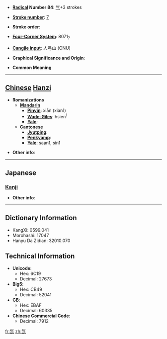 * '''[[Wiktionary:Chinese radical index| Radical]] Number 84''': [[Wiktionary:Chinese radical index 气|气]]+3 strokes

* '''[[Wiktionary:Chinese total strokes index|Stroke number]]''': [[Wiktionary:Chinese total strokes index 7|7]]

* '''Stroke order''': 

* '''[[Wiktionary:Chinese four corner index|Four-Corner System]]''': 8071<sub>7</sub>

* '''[[Wiktionary:Chinese Cangjie index|Cangjie input]]''': 人弓山 (ONU)

* '''Graphical Significance and Origin''': 

* '''Common Meaning'''

----

== [[Chinese]] [[Hanzi]] ==

* '''Romanizations'''
** '''[[Mandarin]]'''
*** '''[[Pinyin]]''': xiān (xian1)
*** '''[[Wade-Giles]]''': hsien<sup>1</sup>
*** '''[[Yale]]''': 
** '''[[Cantonese]]'''
*** '''[[Jyutping]]''':
*** '''[[Penkyamp]]''': 
*** '''[[Yale]]''': saan1, sin1

* '''Other info''': 

----

==Japanese==
===[[Kanji]]===
{{kanji|on readings=[[せん]] (sen)
|kun readings=
}}

* '''Other info''':  

----

== Dictionary Information ==

* KangXi: 0599.041
* Morohashi: 17047
* Hanyu Da Zidian: 32010.070

== Technical Information ==

* '''Unicode''':
** Hex: 6C19
** Decimal: 27673
* '''Big5''':
** Hex: CB49
** Decimal: 52041
* '''GB''':
** Hex: EBAF
** Decimal: 60335
* '''Chinese Commercial Code''':
** Decimal: 7912

[[fr:氙]]
[[zh:氙]]
